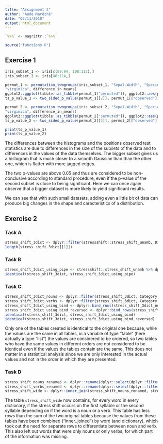 ```yaml
---
title: "Assignment 2"
author: "Aude Marêché"
date: "02/11/2018"
output: html_document
---
```


```r
`%>%` <- magrittr::`%>%`
```

```r
source("functions.R")
```

## Exercise 1

```r
iris_subset_1 <- iris[c(89:94, 108:112),]
iris_subset_2 <- iris[88:114,]

permut_1 <- permutation_twogroups(iris_subset_1, "Sepal.Width", "Species", "versicolor",
"virginica", difference_in_means)
ggplot2::ggplot(tibble::as_tibble(permut_1["permuted"]), ggplot2::aes(permuted)) + ggplot2::geom_vline(ggplot2::aes(xintercept = permut_1[["observed"]])) + ggplot2::geom_histogram() + ggplot2::xlim(-0.7, 0.7)
ts_p_value_1 <- two_sided_p_value(permut_1[[2]], permut_1[["observed"]])

permut_2 <- permutation_twogroups(iris_subset_2, "Sepal.Width", "Species", "versicolor",
"virginica", difference_in_means)
ggplot2::ggplot(tibble::as_tibble(permut_2["permuted"]), ggplot2::aes(permuted)) + ggplot2::geom_vline(ggplot2::aes(xintercept = permut_2[["observed"]])) + ggplot2::geom_histogram() + ggplot2::xlim(-0.7, 0.7)
ts_p_value_2 <- two_sided_p_value(permut_2[[2]], permut_2[["observed"]])

print(ts_p_value_1)
print(ts_p_value_2)
```

The differences between the histograms and the positions observed test statistics are due to differences in the size of the subsets of the data and to differences in the values of the data themselves. The bigger subset gives us a histogram that is much closer to a smooth Gaussian than than the other one, which is flatter with more jagged edges.

The two p-values are above 0.05 and thus are considered to be non-conclusive according to standard procedure, even if the p-value of the second subset is close to being significant. Here we can once again observe that a bigger dataset is more likely to yield significant results.

We can see that with such small datasets, adding even a little bit of data can produce big changes in the shape and caracteristics of a distribution.

## Exercise 2

### Task A

```r
stress_shift_3dict <- dplyr::filter(stressshift::stress_shift_unamb, Dict %in% c("W1802", "J1917", "C1687"))
length(stress_shift_3dict[[1]])
```

### Task B

```r
stress_shift_3dict_using_pipe <- stressshift::stress_shift_unamb %>% dplyr::filter(Dict %in% c("W1802", "J1917", "C1687"))
identical(stress_shift_3dict, stress_shift_3dict_using_pipe)
```

### Task C

```r
stress_shift_3dict_nouns <- dplyr::filter(stress_shift_3dict, Category == "Noun")
stress_shift_3dict_verbs <- dplyr::filter(stress_shift_3dict, Category == "Verb")
stress_shift_3dict_using_bind <- dplyr::bind_rows(stress_shift_3dict_nouns, stress_shift_3dict_verbs)
stress_shift_3dict_using_bind_reversed <- dplyr::bind_rows(stress_shift_3dict_verbs, stress_shift_3dict_nouns)
identical(stress_shift_3dict, stress_shift_3dict_using_bind)
identical(stress_shift_3dict, stress_shift_3dict_using_bind_reversed)
```

Only one of the tables created is identical to the original one because, while the values are the same in all tables, in a variable of type "table" (here actually a type "list") the values are considered to be ordered, so two tables who have the same values in different orders are not considered to be identical even if the values the tables contain are the same. This does not matter in a statistical analysis since we are only interested in the actual values and not in the order in which they are presented.

### Task D

```r
stress_shift_nouns_renamed <- dplyr::rename(dplyr::select(dplyr::filter(stressshift::stress_shift_unamb, Category == "Noun"), Word, Dict, Syllable), Syllable_Noun = Syllable)
stress_shift_verbs_renamed <- dplyr::rename(dplyr::select(dplyr::filter(stressshift::stress_shift_unamb, Category == "Verb"), Word, Dict, Syllable), Syllable_Verb = Syllable)
stress_shift_wide <- dplyr::inner_join(stress_shift_nouns_renamed, stress_shift_verbs_renamed)
```

The table `stress_shift_wide` now contains, for every word in every dictionary, if the stress shift occurs on the first syllable or the second syllable depending on if the word is a noun or a verb. This table has less rows than the sum of the two original tables because the values from these tables have been combined ("inner_joined") by word (and dictionary), which took out the need for separate rows to differentiate between noun and verb. This also left out words that were only nouns or only verbs, for which part of the information was missing.